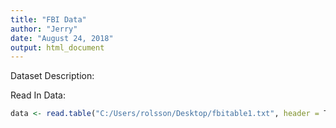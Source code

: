 ---
title: "FBI Data"
author: "Jerry"
date: "August 24, 2018"
output: html_document
---

Dataset Description:



Read In Data:
```{r}
data <- read.table("C:/Users/rolsson/Desktop/fbitable1.txt", header = T)


```



```{r}

```





```{r}

```


